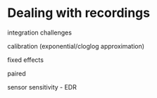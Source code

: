 # Dealing with recordings {#recordings}

integration challenges

calibration (exponential/cloglog approximation)

fixed effects

paired

sensor sensitivity - EDR

